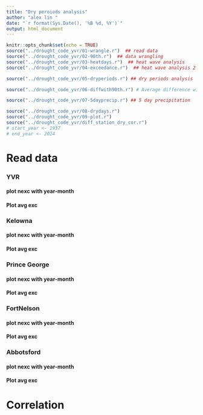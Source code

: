 ```yaml
---
title: "Dry peroiods analysis"
author: "alex lin "
date: "`r format(Sys.Date(), '%B %d, %Y')`"
output: html_document
---
```

<script>
function toggleCollapsible(section) {
  var content = section.nextElementSibling;
  if (content.style.display === "none") {
    content.style.display = "block";
  } else {
    content.style.display = "none";
  }
}
</script>
```r
knitr::opts_chunk$set(echo = TRUE)
source("../drought_code_yvr/01-wrangle.r")  ## read data
source("../drought_code_yvr/02-90th.r")  ## data wrangling
source("../drought_code_yvr/03-heatdays.r")  ## heat wave analysis
source("../drought_code_yvr/04-exceedance.r")  ## heat wave analysis 2

source("../drought_code_yvr/05-dryperiods.r") ## dry periods analysis

source("../drought_code_yvr/06-diffwith90th.r") # Average difference with 90th by month,based on 1961-1990

source("../drought_code_yvr/07-5dayprecip.r") ## 5 day precipitation

source("../drought_code_yvr/08-drydays.r") 
source("../drought_code_yvr/09-plot.r")
source("../drought_code_yvr/diff_station_dry_cor.r") 
# start_year <- 1937
# end_year <- 2024
```


<h1 onclick="toggleCollapsible(this);">
<!--TEXT SHOWS: -->
<b> Read data</b>
</h1>
<div style="display:none;"> 



</div>
<h3 onclick="toggleCollapsible(this);">
<!--TEXT SHOWS: -->
<b> YVR</b>
</h3>
<div style="display:none;">  
```r

# Call the function with the path to your CSV file
temp_precip_path<- process_data("../output/YVR_raw_filtered_columns.csv","YVR")

percentiles90th_path<- process_base_years(temp_precip_path,"YVR")


result_hw <- process_heat_periods(temp_precip_path, percentiles90th_path, "YVR")
# result_hw$q90_csv_path
# result_hw$heatwave_csv_path


heatwave_csv_path_2 <- process_heat_exceedances(temp_precip_path, percentiles90th_path, "YVR")

```

```r

# Extract dry periods
periods_dry_path <- extract_dry_periods(temp_precip_path, "YVR")


result_diff <- compute_avg_difference_90th(temp_precip_path, percentiles90th_path, "YVR")
result_diff$avg_exc_by_month
result_diff$diff_over_90th

max5d_precip_bymonth_path <- compute_cumulative_precip(temp_precip_path, "YVR")


```


```r
imputed_temp_data <- impute_temps(temp_precip_path)
consec_precip_bymonth_path <- calculate_max_consec(imputed_temp_data, "YVR")
```

</div>
<h4 onclick="toggleCollapsible(this);">
<!--TEXT SHOWS: -->
<b> plot nexc with year-month</b>
</h4>
<div style="display:none;">
```r
plot_consecutive_dry_days(consec_precip_bymonth_path, start_year = 1940, end_year = 2024, step = 10)
```
</div>
<h4 onclick="toggleCollapsible(this);">
<!--TEXT SHOWS: -->
<b>Plot avg exc </b>
</h4>
<div style="display:none;">  
```r
heatwave_csv_path_2 <- process_heat_exceedances(temp_precip_path, percentiles90th_path, "YVR")
heatwave_data <- read.csv(heatwave_csv_path_2)
plot_avg_temp_change(heatwave_data)
```

















</div>
<h3 onclick="toggleCollapsible(this);">
<!--TEXT SHOWS: -->
<b> Kelowna</b>
</h3>
<div style="display:none;"> 

```r

# Call the function with the path to your CSV file
temp_precip_path<- process_data("../output/Kelowna_raw_filtered_columns.csv","Kelowna")

percentiles90th_path<- process_base_years(temp_precip_path,"Kelowna")

imputed_temp_data <- impute_temps(temp_precip_path)

consec_precip_bymonth_path_Kelowna <- calculate_max_consec(imputed_temp_data, "Kelowna")
```


</div>
<h4 onclick="toggleCollapsible(this);">
<!--TEXT SHOWS: -->
<b> plot nexc with year-month</b>
</h4>
<div style="display:none;">  
#### Plot the consecutive dry days for Kelowna, starting from 1940, Kelowna has data from 1899 to 2024.
```r
plot_consecutive_dry_days(consec_precip_bymonth_path_Kelowna, start_year = 1940, end_year = 2024, step = 10)

```



</div>
<h4 onclick="toggleCollapsible(this);">
<!--TEXT SHOWS: -->
<b>Plot avg exc </b>
</h4>
<div style="display:none;">  
```r
heatwave_csv_path_2 <- process_heat_exceedances(temp_precip_path, percentiles90th_path, "Kelowna")
heatwave_data <- read.csv(heatwave_csv_path_2)
plot_avg_temp_change(heatwave_data)
```


</div>
<h3 onclick="toggleCollapsible(this);">
<!--TEXT SHOWS: -->
<b> Prince George</b>
</h3>
<div style="display:none;"> 

```r

# Call the function with the path to your CSV file
temp_precip_path<- process_data("../output/Prince_George_raw_filtered_columns.csv","Prince_George")
percentiles90th_path<- process_base_years(temp_precip_path,"Prince_George")

imputed_temp_data <- impute_temps(temp_precip_path)

consec_precip_bymonth_path_pg <- calculate_max_consec(imputed_temp_data, "Prince_George")
```

</div>
<h4 onclick="toggleCollapsible(this);">
<!--TEXT SHOWS: -->
<b> plot nexc with year-month</b>
</h4>
<div style="display:none;">  
```r
plot_consecutive_dry_days(consec_precip_bymonth_path_pg, start_year = 1940, end_year = 2024, step = 10)

```

</div>
<h4 onclick="toggleCollapsible(this);">
<!--TEXT SHOWS: -->
<b>Plot avg exc </b>
</h4>
<div style="display:none;">  
```r
heatwave_csv_path_2 <- process_heat_exceedances(temp_precip_path, percentiles90th_path, "Prince_George")
heatwave_data <- read.csv(heatwave_csv_path_2)
plot_avg_temp_change(heatwave_data)
```


</div>
<h3 onclick="toggleCollapsible(this);">
<!--TEXT SHOWS: -->
<b> FortNelson</b>
</h3>
<div style="display:none;"> 

```r

# Call the function with the path to your CSV file
temp_precip_path<- process_data("../output/FortNelson_raw_filtered_columns.csv","FortNelson")
percentiles90th_path<- process_base_years(temp_precip_path,"FortNelson")

imputed_temp_data <- impute_temps(temp_precip_path)

consec_precip_bymonth_path_fn <- calculate_max_consec(imputed_temp_data, "FortNelson")

```

</div>
<h4 onclick="toggleCollapsible(this);">
<!--TEXT SHOWS: -->
<b> plot nexc with year-month</b>
</h4>
<div style="display:none;">  
```r
plot_consecutive_dry_days(consec_precip_bymonth_path_fn, start_year = 1940, end_year = 2024, step = 10)

```

</div>
<h4 onclick="toggleCollapsible(this);">
<!--TEXT SHOWS: -->
<b>Plot avg exc </b>
</h4>
<div style="display:none;">  
```r
heatwave_csv_path_2 <- process_heat_exceedances(temp_precip_path, percentiles90th_path, "FortNelson")
heatwave_data <- read.csv(heatwave_csv_path_2)
plot_avg_temp_change(heatwave_data)
```


</div>
<h3 onclick="toggleCollapsible(this);">
<!--TEXT SHOWS: -->
<b> Abbotsford</b>
</h3>
<div style="display:none;"> 

```r

# Call the function with the path to your CSV file
temp_precip_path<- process_data("../output/Abbotsford_raw_filtered_columns.csv","Abbotsford")

percentiles90th_path<- process_base_years(temp_precip_path,"Abbotsford")

imputed_temp_data <- impute_temps(temp_precip_path)

consec_precip_bymonth_path_abb <- calculate_max_consec(imputed_temp_data, "Abbotsford")
```

</div>
<h4 onclick="toggleCollapsible(this);">
<!--TEXT SHOWS: -->
<b> plot nexc with year-month</b>
</h4>
<div style="display:none;">  
```r
plot_consecutive_dry_days(consec_precip_bymonth_path_abb, start_year = 1940, end_year = 2024, step = 10)

```

</div>
<h4 onclick="toggleCollapsible(this);">
<!--TEXT SHOWS: -->
<b>Plot avg exc </b>
</h4>
<div style="display:none;">  
```r
heatwave_csv_path_2 <- process_heat_exceedances(temp_precip_path, percentiles90th_path, "Abbotsford")
heatwave_data <- read.csv(heatwave_csv_path_2)
plot_avg_temp_change(heatwave_data)
```






</div>
<h1 onclick="toggleCollapsible(this);">
<!--TEXT SHOWS: -->
<b> Correlation </b>
</h1>
<div style="display:none;"> 
```r
#consec_precip_bymonth_path_Kelowna
plot_ccf_max_consec(consec_precip_bymonth_path_Kelowna,1899,"Kelowna",
                    consec_precip_bymonth_path,1937,"YVR")
```
#### The maximum cross-correlation at lag -0.75 indicates a relatively stronger relationship when Kelowna's data leads YVR's data by 0.75 time units.


```r
plot_scatter <- function(data_1_path,data1_start_year,station1, 
                                data_2_path,data2_start_year,station2,extreme_range) {
  # Load the data
  data_1 <- read_csv(data_1_path)
  data_2 <- read_csv(data_2_path)
  data_1$year <- as.integer(substr(data_1$yrmon, 1, 4))
  data_2$year <- as.integer(substr(data_2$yrmon, 1, 4))
  #filter year
  data_1 <- data_1 %>% filter(year >= data1_start_year)
  data_2 <- data_2 %>% filter(year >= data2_start_year)
  
  # Merge the datasets on yrmon
  df_merged <- merge(data_1, data_2, by = c("yrmon"), suffixes = c("_1", "_2"))
  
  
  # Identify the range of extreme points based on the highest temperatures
      top_extremes <- df_merged %>%
        arrange(desc(max_consec_1 + max_consec_2)) %>%
        slice(extreme_range) %>%
        #mutate(label = paste(Year, DayOfYear, sep = "-"))
        mutate(label = paste(yrmon, sep = "-"))
      # Add the dataframe to the list
      #label_dataframes[[paste(station1, station2, sep = "_vs_")]] <- top_extremes
      
      # Create a color palette for the labels
      base_colors <- c('#FF0000', '#008000', '#0000FF', '#000000', '#FF00FF', '#FFA500', '#FFD700', '#D2691E',
                 '#D2B48C', '#808000', '#FFFF00', '#40E0D0', '#00BFFF', '#1E90FF', '#8A2BE2', '#FF1493',
                 '#A52A2A', '#7FFF00', '#8B008B', '#FF69B4','#A9A9A9', '#696969') 
      # Create scatter plot with text annotations and color for top extremes
      plot <- ggplot(df_merged, aes(x = max_consec_1, y = max_consec_2)) +
        geom_point() +
        geom_point(data = top_extremes, aes(x = max_consec_1, y = max_consec_2, color = label), size = 1.5) +
        scale_color_manual(values = base_colors) +
        geom_abline(slope = 1, intercept = 0, linetype = "solid", color = "red", size = 1) +  # Add 45-degree line
        labs(
          title = paste("Scatter Plot of Max Temperature:", station1, "vs", station2),
          x = paste("Max Temperature (", station1, ")", sep = ""),
          y = paste("Max Temperature (", station2, ")", sep = "")
        ) +
        theme_minimal()
      print(plot)
      
      
}

#consec_precip_bymonth_path_fn

plot_scatter(consec_precip_bymonth_path_Kelowna,1937,"Kelowna",
                    consec_precip_bymonth_path,1937,"YVR",1:19)
```
